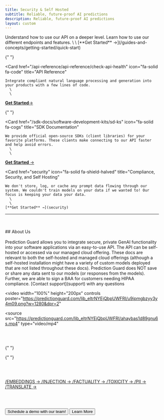 ```yaml
---
title: Security & Self Hosted
subtitle: Reliable, future-proof AI predictions
description: Reliable, future-proof AI predictions
layout: custom
---
```


<div></div>

<Cards>
  <Card
    href="/guides-and-concepts/getting-started/quick-start"
    icon="fa-solid fa-book"
    title="Guides and Concepts"
  >
    Understand how to use our API on a deeper level. Learn how to use our different endpoints and features.
      \
      \
    [**Get Started** →](/guides-and-concepts/getting-started/quick-start)
  </Card>

{" "}

<Card
  href="/api-reference/api-reference/check-api-health"
  icon="fa-solid fa-code"
  title="API Reference"
>
    Integrate compliant natural language processing and generation into your products with a few lines of code.
      \
      \
[**Get
Started**→](/api-reference/api-reference/check-api-health)

</Card>

{" "}

<Card
  href="/sdk-docs/software-development-kits/sd-ks"
  icon="fa-solid fa-cogs"
  title="SDK Documentation"
>
    We provide official open-source SDKs (client libraries) for your favorite platforms. These clients make connecting to our API faster and help avoid errors.
      \
      \
[**Get Started**
→](/sdk-docs/software-development-kits/sd-ks)

</Card>

  <Card
    href="security"
    icon="fa-solid fa-shield-halved" 
    title="Compliance, Security, and Self Hosting"
  >
    We don't store, log, or cache any prompt data flowing through our system. We couldn't train models on your data if we wanted to! Our focus is keeping your data your data.
      \
      \
    [**Get Started** →](security)
  </Card>
</Cards>

---

<br>

</br>
## About Us
<br>

</br>
Prediction Guard allows you to integrate secure, private GenAI functionality into your software applications via an easy-to-use API. The API can be self-hosted or accessed via our managed cloud offering. These docs are relevant to both the self-hosted and managed cloud offerings (although a self-hosted installation might have a variety of custom models deployed that are not listed throughout these docs).

<Tip>
  Prediction Guard does NOT save or share any data sent to our models (or
  responses from the models). Further, we are able to sign a BAA for customers
  needing HIPAA compliance. [Contact support](support) with any questions
</Tip>

<video
  width="100%"
  height="200px"
  controls
  poster="https://predictionguard.com/lib_eltrNYEjQbpUWFRI/u9ipmgbzyy3y4m09.png?w=1280&dpr=2"
>
  <source
    src="https://predictionguard.com/lib_eltrNYEjQbpUWFRI/ahaybas1d89gnu6s.mp4"
    type="video/mp4"
  ></source>
</video>

<br>

</br>

<Card title = " Our endpoints offer different ways to interact with our models and offer
  additional value on top of them. From PII protection to Toxicity checks we can help
  you utilize AI in a safe and compliant way.">

{" "}

{" "}

<br></br>

<div class="endpoints-links">
  <a href="/api-reference/api-reference/embeddings" class="endpoint-link">
    /EMBEDDINGS →
  </a>
  <a href="/api-reference/api-reference/injection" class="endpoint-link">
    /INJECTION →
  </a>
  <a href="/api-reference/api-reference/factuality" class="endpoint-link">
    /FACTUALITY →
  </a>
  <a href="/api-reference/api-reference/toxicity" class="endpoint-link">
    /TOXICITY →
  </a>
  <a
    href="/api-reference/api-reference/replace-personal-information"
    class="endpoint-link"
  >
    /PII →
  </a>
  <a href="/api-reference/api-reference/translate" class="endpoint-link">
    /TRANSLATE →
  </a>
</div>

</Card>

<br></br>

<ButtonGroup>
<Button href="https://predictionguard.com/get-started" intent="primary" rightIcon="arrow-right" large>
  Schedule a demo with our team!
</Button>

<Button href="https://predictionguard.com/get-started" minimal large>
  Learn More
</Button>
</ButtonGroup>
